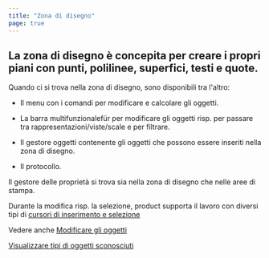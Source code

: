 ```yaml
---
title: "Zona di disegno"
page: true
---
```

##  La zona di disegno &#232; concepita per creare i propri piani con punti, polilinee, superfici, testi e quote. 

Quando ci si trova nella zona di disegno, sono disponibili tra l&#39;altro:

- Il menu con i comandi per modificare e calcolare gli oggetti.

- La barra multifunzionalef&#252;r per modificare gli oggetti risp. per passare tra rappresentazioni/viste/scale e per filtrare.

- Il gestore oggetti contenente gli oggetti che possono essere inseriti nella zona di disegno.

- Il protocollo.




Il gestore delle propriet&#224; si trova sia nella zona di disegno che nelle aree di stampa.

Durante la modifica risp. la selezione,  <Placeholder>product</Placeholder> supporta il lavoro con diversi tipi di [cursori di inserimento e selezione](../grafik/cursorarten)


Vedere anche
[Modificare gli oggetti](../grafik/bearbeitenvonobjekten)

[Visualizzare tipi di oggetti sconosciuti](../grafik/unbekanntertyp)
